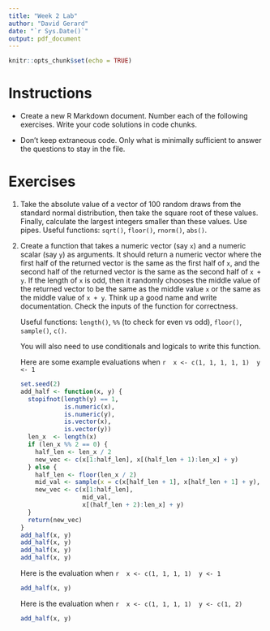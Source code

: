 ---
title: "Week 2 Lab"
author: "David Gerard"
date: "`r Sys.Date()`"
output: pdf_document
---

```{r setup, include=FALSE}
knitr::opts_chunk$set(echo = TRUE)
```

# Instructions

- Create a new R Markdown document. Number each of the following exercises. 
  Write your code solutions in code chunks. 
  
- Don't keep extraneous code. Only what is minimally sufficient to answer the 
  questions to stay in the file.

# Exercises

1. Take the absolute value of a vector of 100 random draws from
  the standard normal distribution, then take the square root of these values.
  Finally, calculate the largest integers smaller than these values.
  Use pipes. Useful functions: `sqrt()`, `floor()`, `rnorm()`, `abs()`.
  
2. Create a function that takes a numeric vector (say `x`) and a numeric scalar
   (say `y`) as arguments. It should return a numeric vector where the first
   half of the returned vector is the same as the first half of `x`, 
   and the second half of the returned vector is the same as the second half of
   `x + y`. If the length of `x` is odd, then it randomly chooses the middle
   value of the returned vector to be the same as the middle value `x` or the 
   same as the middle value of `x + y`. Think up a good name and write 
   documentation. Check the inputs of the function for correctness.
   
    Useful functions: `length()`, `%%` (to check for even vs odd), `floor()`,
    `sample()`, `c()`.
    
    You will also need to use conditionals and logicals to write this function.
   
    Here are some example evaluations when
    ```{r}
    x <- c(1, 1, 1, 1, 1)
    y <- 1
    ```
   
   
    ```{r, echo = FALSE}
    set.seed(2)
    add_half <- function(x, y) {
      stopifnot(length(y) == 1, 
                is.numeric(x), 
                is.numeric(y), 
                is.vector(x), 
                is.vector(y))
      len_x  <- length(x)
      if (len_x %% 2 == 0) {
        half_len <- len_x / 2
        new_vec <- c(x[1:half_len], x[(half_len + 1):len_x] + y)
      } else {
        half_len <- floor(len_x / 2)
        mid_val <- sample(x = c(x[half_len + 1], x[half_len + 1] + y), size = 1)
        new_vec <- c(x[1:half_len],
                     mid_val,
                     x[(half_len + 2):len_x] + y)
      }
      return(new_vec)
    }
    add_half(x, y)
    add_half(x, y)
    add_half(x, y)
    add_half(x, y)
    ```
    
    Here is the evaluation when
    ```{r}
    x <- c(1, 1, 1, 1)
    y <- 1
    ```
        
    ```{r, echo = FALSE}
    add_half(x, y)
    ```

    Here is the evaluation when
    ```{r}
    x <- c(1, 1, 1, 1)
    y <- c(1, 2)
    ```
    
    ```{r, echo = FALSE, error=TRUE}
    add_half(x, y)
    ```
   
   
